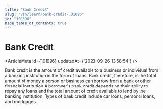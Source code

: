 ```yaml
---
title: "Bank Credit"
slug: "/en/learn/bank-credit-101096"
id: "101096"
hide_table_of_contents: true
---
```



# Bank Credit

<ArticleMeta id={101096} updatedAt={'2023-09-26 13:58:54'} />
<div className='border-solid border-b border-t-0 my-4 border-[var(--ifm-color-gray-300)]' />

Bank credit is the amount of credit available to a business or individual from a banking institution in the form of loans. Bank credit, therefore, is the total amount of money a person or business can borrow from a bank or other financial institution.A borrower's bank credit depends on their ability to repay any loans and the total amount of credit available to lend by the banking institution. Types of bank credit include car loans, personal loans, and mortgages.
